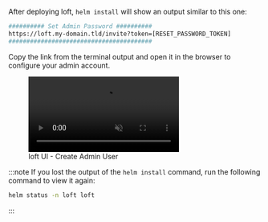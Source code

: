 After deploying loft, `helm install` will show an output similar to this one:

```bash
########## Set Admin Password ##########
https://loft.my-domain.tld/invite?token=[RESET_PASSWORD_TOKEN]
########################################
```

Copy the link from the terminal output and open it in the browser to configure your admin account.

<figure class="frame">
  <video controls loop autoplay="true" muted>
    <source src="/img/ui/auth/create-admin-user.mp4" type="video/mp4" />
  </video>
  <figcaption>loft UI - Create Admin User</figcaption>
</figure>

:::note
If you lost the output of the `helm install` command, run the following command to view it again:
```bash
helm status -n loft loft
```
:::
